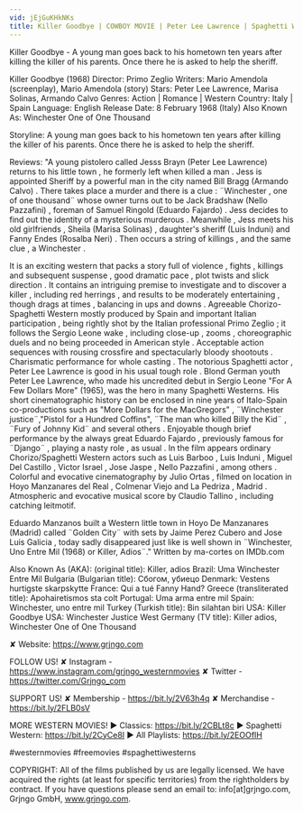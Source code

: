 ```yaml
---
vid: jEjGuKHkNKs
title: Killer Goodbye | COWBOY MOVIE | Peter Lee Lawrence | Spaghetti Western
---
```


Killer Goodbye - A young man goes back to his hometown ten years after killing the killer of his parents. Once there he is asked to help the sheriff. 

Killer Goodbye (1968)
Director: Primo Zeglio
Writers: Mario Amendola (screenplay), Mario Amendola (story) 
Stars: Peter Lee Lawrence, Marisa Solinas, Armando Calvo  Genres: Action | Romance | Western 
Country: Italy | Spain
Language: English
Release Date: 8 February 1968 (Italy) 
Also Known As: Winchester One of One Thousand

Storyline: 
A young man goes back to his hometown ten years after killing the killer of his parents. Once there he is asked to help the sheriff. 

Reviews:
"A young pistolero called Jesss Brayn (Peter Lee Lawrence) returns to his little town , he formerly left when killed a man . Jess is appointed Sheriff by a powerful man in the city named Bill Bragg (Armando Calvo) . There takes place a murder and there is a clue : ¨Winchester , one of one thousand¨ whose owner turns out to be Jack Bradshaw (Nello Pazzafini) , foreman of Samuel Ringold (Eduardo Fajardo) . Jess decides to find out the identity of a mysterious murderous . Meanwhile , Jess meets his old girlfriends , Sheila (Marisa Solinas) , daughter's sheriff (Luis Induni) and Fanny Endes (Rosalba Neri) . Then occurs a string of killings , and the same clue , a Winchester .

It is an exciting western that packs a story full of violence , fights , killings and subsequent suspense , good dramatic pace , plot twists and slick direction . It contains an intriguing premise to investigate and to discover a killer , including red herrings , and results to be moderately entertaining , though drags at times , balancing in ups and downs . Agreeable Chorizo-Spaghetti Western mostly produced by Spain and important Italian participation , being rightly shot by the Italian professional Primo Zeglio ; it follows the Sergio Leone wake , including close-up , zooms , choreographic duels and no being proceeded in American style . Acceptable action sequences with rousing crossfire and spectacularly bloody shootouts . Charismatic performance for whole casting . The notorious Spaghetti actor , Peter Lee Lawrence is good in his usual tough role . Blond German youth Peter Lee Lawrence, who made his uncredited debut in Sergio Leone "For A Few Dollars More" (1965), was the hero in many Spaghetti Westerns. His short cinematographic history can be enclosed in nine years of Italo-Spain co-productions such as "More Dollars for the MacGregors" , ¨Winchester justice¨,"Pistol for a Hundred Coffins", ¨The man who killed Billy the Kid¨ , ¨Fury of Johnny Kid¨ and several others . Enjoyable though brief performance by the always great Eduardo Fajardo , previously famous for ¨Django¨ , playing a nasty role , as usual . In the film appears ordinary Chorizo/Spaghetti Western actors such as Luis Barboo , Luis Induni , Miguel Del Castillo , Victor Israel , Jose Jaspe , Nello Pazzafini , among others . Colorful and evocative cinematography by Julio Ortas , filmed on location in Hoyo Manzanares del Real , Colmenar Viejo and La Pedriza , Madrid . Atmospheric and evocative musical score by Claudio Tallino , including catching leitmotif.

Eduardo Manzanos built a Western little town in Hoyo De Manzanares (Madrid) called ¨Golden City¨ with sets by Jaime Perez Cubero and Jose Luis Galicia , today sadly disappeared just like is well shown in ¨Winchester, Uno Entre Mil (1968) or Killer, Adios¨." Written by ma-cortes on IMDb.com

Also Known As (AKA):
(original title): Killer, adios
Brazil: Uma Winchester Entre Mil
Bulgaria (Bulgarian title): Сбогом, убиецо
Denmark: Vestens hurtigste skarpskytte
France: Qui a tué Fanny Hand?
Greece (transliterated title): Apohairetismos sta colt
Portugal: Uma arma entre mil
Spain: Winchester, uno entre mil
Turkey (Turkish title): Bin silahtan biri
USA: Killer Goodbye
USA: Winchester Justice
West Germany (TV title): Killer adios, Winchester One of One Thousand

✘ Website: https://www.grjngo.com

FOLLOW US!
✘ Instagram - https://www.instagram.com/grjngo_westernmovies
✘ Twitter - https://twitter.com/Grjngo_com

SUPPORT US!
✘ Membership - https://bit.ly/2V63h4q
✘ Merchandise - https://bit.ly/2FLB0sV

MORE WESTERN MOVIES! 
► Classics: https://bit.ly/2CBLt8c 
► Spaghetti Western: https://bit.ly/2CyCe8I 
► All Playlists: https://bit.ly/2EOOfIH 

#westernmovies #freemovies #spaghettiwesterns

COPYRIGHT: All of the films published by us are legally licensed. We have acquired the rights (at least for specific territories) from the rightholders by contract. If you have questions please send an email to: info[at]grjngo.com, Grjngo GmbH, www.grjngo.com.